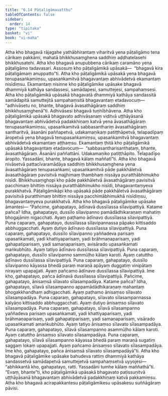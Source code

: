 ```yaml
---
title: "6.14 Pāṭaligāmavatthu"
tableOfContents: false
sidebar:
  order: 14
type: "tipitaka"
basket: "vi"
book: "vi-maha"
---
```



<DynamicBreadcrumb />

<Division number="285" book="vi-maha" e="ch" v="3" p="321">

<Paragraph number="1292" book="vi-maha">
Atha kho bhagavā rājagahe yathābhirantaṃ viharitvā yena pāṭaligāmo tena cārikaṃ pakkāmi, mahatā bhikkhusaṃghena saddhiṃ aḍḍhatelasehi bhikkhusatehi. Atha kho bhagavā anupubbena cārikaṃ caramāno yena pāṭaligāmo tadavasari. Assosuṃ kho pāṭaligāmikā upāsakā—  “bhagavā kira pāṭaligāmaṃ anuppatto”ti. Atha kho pāṭaligāmikā upāsakā yena bhagavā tenupasaṅkamiṃsu, upasaṅkamitvā bhagavantaṃ abhivādetvā ekamantaṃ nisīdiṃsu. Ekamantaṃ nisinne kho pāṭaligāmike upāsake bhagavā dhammiyā kathāya sandassesi, samādapesi, samuttejesi, sampahaṃsesi. Atha kho pāṭaligāmikā upāsakā bhagavatā dhammiyā kathāya sandassitā samādapitā samuttejitā sampahaṃsitā bhagavantaṃ etadavocuṃ—  “adhivāsetu no, bhante, bhagavā āvasathāgāraṃ saddhiṃ bhikkhusaṃghenā”ti. Adhivāsesi bhagavā tuṇhībhāvena. Atha kho pāṭaligāmikā upāsakā bhagavato adhivāsanaṃ viditvā uṭṭhāyāsanā bhagavantaṃ abhivādetvā padakkhiṇaṃ katvā yena āvasathāgāraṃ tenupasaṅkamiṃsu, upasaṅkamitvā sabbasanthariṃ āvasathāgāraṃ santharitvā, āsanāni paññapetvā, udakamaṇikaṃ patiṭṭhāpetvā, telapadīpaṃ āropetvā yena bhagavā tenupasaṅkamiṃsu, upasaṅkamitvā bhagavantaṃ abhivādetvā ekamantaṃ aṭṭhaṃsu. Ekamantaṃ ṭhitā kho pāṭaligāmikā upāsakā bhagavantaṃ etadavocuṃ—  “sabbasantharisanthataṃ, bhante, āvasathāgāraṃ. Āsanāni paññattāni. Udakamaṇiko patiṭṭhāpito. Telapadīpo āropito. Yassadāni, bhante, bhagavā kālaṃ maññatī”ti.
</Paragraph>

<Paragraph number="1293" book="vi-maha">
Atha kho bhagavā nivāsetvā pattacīvaramādāya saddhiṃ bhikkhusaṃghena yena āvasathāgāraṃ tenupasaṅkami; upasaṅkamitvā pāde pakkhāletvā āvasathāgāraṃ pavisitvā majjhimaṃ thambhaṃ nissāya puratthābhimukho nisīdi. Bhikkhusaṃghopi kho pāde pakkhāletvā āvasathāgāraṃ pavisitvā pacchimaṃ bhittiṃ nissāya puratthābhimukho nisīdi, bhagavantaṃyeva purakkhatvā. Pāṭaligāmikāpi kho upāsakā pāde pakkhāletvā āvasathāgāraṃ pavisitvā puratthimaṃ bhittiṃ nissāya pacchimābhimukhā nisīdiṃsu, bhagavantaṃyeva purakkhatvā. Atha kho bhagavā pāṭaligāmike upāsake āmantesi—
</Paragraph>

<Paragraph number="1294" book="vi-maha">
“Pañcime, gahapatayo, ādīnavā dussīlassa sīlavipattiyā. Katame pañca? Idha, gahapatayo, dussīlo sīlavipanno pamādādhikaraṇaṃ mahatiṃ bhogajāniṃ nigacchati. Ayaṃ paṭhamo ādīnavo dussīlassa sīlavipattiyā. Puna caparaṃ, gahapatayo, dussīlassa sīlavipannassa pāpako kittisaddo abbhuggacchati. Ayaṃ dutiyo ādīnavo dussīlassa sīlavipattiyā. Puna caparaṃ, gahapatayo, dussīlo sīlavipanno yaññadeva parisaṃ upasaṅkamati, yadi khattiyaparisaṃ, yadi brāhmaṇaparisaṃ, yadi gahapatiparisaṃ, yadi samaṇaparisaṃ, avisārado upasaṅkamati maṅkubhūto. Ayaṃ tatiyo ādīnavo dussīlassa sīlavipattiyā. Puna caparaṃ, gahapatayo, dussīlo sīlavipanno sammūḷho kālaṃ karoti. Ayaṃ catuttho ādīnavo dussīlassa sīlavipattiyā. Puna caparaṃ, gahapatayo, dussīlo sīlavipanno kāyassa bhedā paraṃ maraṇā apāyaṃ duggatiṃ vinipātaṃ nirayaṃ upapajjati. Ayaṃ pañcamo ādīnavo dussīlassa sīlavipattiyā. Ime kho, gahapatayo, pañca ādīnavā dussīlassa sīlavipattiyā.
</Paragraph>

<Paragraph number="1295" book="vi-maha">
Pañcime, gahapatayo, ānisaṃsā sīlavato sīlasampadāya. Katame pañca? Idha, gahapatayo, sīlavā sīlasampanno appamādādhikaraṇaṃ mahantaṃ bhogakkhandhaṃ adhigacchati. Ayaṃ paṭhamo ānisaṃso sīlavato sīlasampadāya. Puna caparaṃ, gahapatayo, sīlavato sīlasampannassa kalyāṇo kittisaddo abbhuggacchati. Ayaṃ dutiyo ānisaṃso sīlavato sīlasampadāya. Puna caparaṃ, gahapatayo, sīlavā sīlasampanno yaññadeva parisaṃ upasaṅkamati, yadi khattiyaparisaṃ, yadi brāhmaṇaparisaṃ, yadi gahapatiparisaṃ, yadi samaṇaparisaṃ, visārado upasaṅkamati amaṅkubhūto. Ayaṃ tatiyo ānisaṃso sīlavato sīlasampadāya. Puna caparaṃ, gahapatayo, sīlavā sīlasampanno asammūḷho kālaṃ karoti. Ayaṃ catuttho ānisaṃso sīlavato sīlasampadāya. Puna caparaṃ, gahapatayo, sīlavā sīlasampanno kāyassa bhedā paraṃ maraṇā sugatiṃ saggaṃ lokaṃ upapajjati. Ayaṃ pañcamo ānisaṃso sīlavato sīlasampadāya. Ime kho, gahapatayo, pañca ānisaṃsā sīlavato sīlasampadāyā”ti.
</Paragraph>

<Paragraph number="1296" book="vi-maha">
Atha kho bhagavā pāṭaligāmike upāsake bahudeva rattiṃ dhammiyā kathāya sandassetvā samādapetvā samuttejetvā sampahaṃsetvā uyyojesi—  “abhikkantā kho, gahapatayo, ratti. Yassadāni tumhe kālaṃ maññathā”ti. “Evaṃ, bhante”ti, kho pāṭaligāmikā upāsakā bhagavato paṭissuṇitvā uṭṭhāyāsanā bhagavantaṃ abhivādetvā padakkhiṇaṃ katvā pakkamiṃsu. Atha kho bhagavā acirapakkantesu pāṭaligāmikesu upāsakesu suññāgāraṃ pāvisi.
</Paragraph>
</Division>